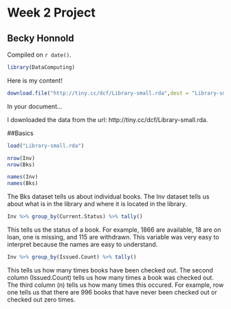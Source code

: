 # Week 2 Project

## Becky Honnold

<!-- leave this material as is -->
Compiled on `r date()`.

```r
library(DataComputing)
```
<!-- put your content after this line -->

Here is my content!

```r
download.file("http://tiny.cc/dcf/Library-small.rda",dest = "Library-small.rda")
```

In your document...

I downloaded the data from the url: http://tiny.cc/dcf/Library-small.rda.

##Basics

```r
load("Library-small.rda")
```

```r
nrow(Inv)
nrow(Bks)

names(Inv)
names(Bks)
```

The Bks dataset tells us about individual books.
The Inv dataset tells us about what is in the library and where it is located in the library.

```r
Inv %>% group_by(Current.Status) %>% tally()
```

This tells us the status of a book.  For example, 1866 are available, 18 are on loan, one is missing, and 115 are withdrawn.  This variable was very easy to interpret because the names are easy to understand.

```r
Inv %>% group_by(Issued.Count) %>% tally()
```

This tells us how many times books have been checked out.  The second column (Issued.Count) tells us how many times a book was checked out.  The third column (n) tells us how many times this occured.  For example, row one tells us that there are 996 books that have never been checked out or checked out zero times.
